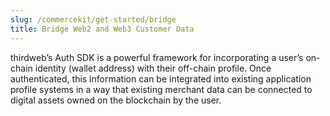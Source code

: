 ```yaml
---
slug: /commercekit/get-started/bridge
title: Bridge Web2 and Web3 Customer Data
---
```


thirdweb’s Auth SDK is a powerful framework for incorporating a user’s on-chain identity (wallet address) with their off-chain profile.
Once authenticated, this information can be integrated into existing application profile systems in a way that existing merchant data can be connected to digital
assets owned on the blockchain by the user.
